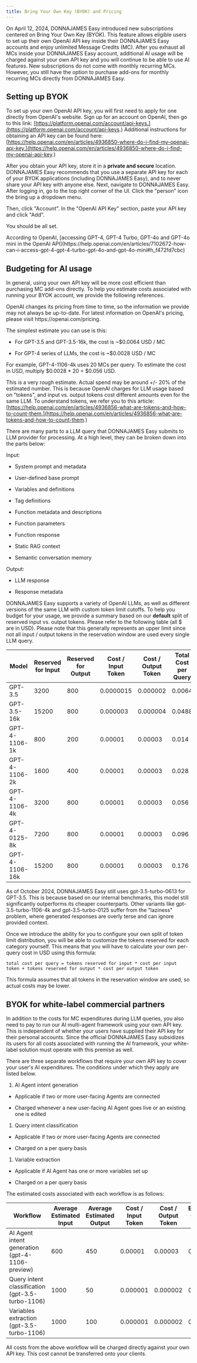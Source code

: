 ```yaml
---
title: Bring Your Own Key (BYOK) and Pricing
---
```


On April 12, 2024, DONNAJAMES Easy introduced new subscriptions centered on Bring Your Own Key (BYOK). This feature allows eligible users to set up their own OpenAI API key inside their DONNAJAMES Easy accounts and enjoy unlimited Message Credits (MC). After you exhaust all MCs inside your DONNAJAMES Easy account, additional AI usage will be charged against your own API key and you will continue to be able to use AI features. New subscriptions do not come with monthly recurring MCs. However, you still have the option to purchase add-ons for monthly recurring MCs directly from DONNAJAMES Easy.

## Setting up BYOK

To set up your own OpenAI API key, you will first need to apply for one directly from OpenAI's website. Sign up for an account on OpenAI, then go to this link: [https://platform.openai.com/account/api-keys.](https://platform.openai.com/account/api-keys.) Additional instructions for obtaining an API key
can be found here: [https://help.openai.com/en/articles/4936850-where-do-i-find-my-openai-api-key.](https://help.openai.com/en/articles/4936850-where-do-i-find-my-openai-api-key.)

After you obtain your API key, store it in a **private and secure** location. DONNAJAMES Easy recommends that you use a separate API key for each of your BYOK applications (including DONNAJAMES Easy), and to never share your API key with anyone else. Next, navigate
to DONNAJAMES Easy. After logging in, go to the top right corner of the UI. Click the "person" icon the bring up a dropdown menu.

Then, click "Account". In the "OpenAI API Key" section, paste your API key and click "Add".

You should be all set.

<Note>
  According to OpenAI, [accessing GPT-4, GPT-4 Turbo, GPT-4o and GPT-4o mini in
  the OpenAI
  API](https://help.openai.com/en/articles/7102672-how-can-i-access-gpt-4-gpt-4-turbo-gpt-4o-and-gpt-4o-mini#h_f472fd7cbc)
</Note>

## Budgeting for AI usage

In general, using your own API key will be more cost efficient than purchasing MC add-ons directly. To help you estimate costs associated with running your BYOK account, we provide the following references.

<Note>
  OpenAI changes its pricing from time to time, so the information we provide
  may not always be up-to-date. For latest information on OpenAI's pricing,
  please visit https://openai.com/pricing.
</Note>

The simplest estimate you can use is this:

* For GPT-3.5 and GPT-3.5-16k, the cost is \~$0.0064 USD / MC

* For GPT-4 series of LLMs, the cost is \~$0.0028 USD / MC

For example, GPT-4-1106-4k uses 20 MCs per query. To estimate the cost in USD, multiply $0.0028 \* 20 = $0.056 USD.

This is a very rough estimate. Actual spend may be around +/- 20% of the estimated number. This is because OpenAI charges
for LLM usage based on "tokens", and input vs. output tokens cost different amounts even for the same LLM. To understand tokens, we
refer you to this article: [https://help.openai.com/en/articles/4936856-what-are-tokens-and-how-to-count-them.](https://help.openai.com/en/articles/4936856-what-are-tokens-and-how-to-count-them.)

There are many parts to a LLM query that DONNAJAMES Easy submits to LLM provider for processing. At a high level, they can be broken down
into the parts below:

Input:

* System prompt and metadata

* User-defined base prompt

* Variables and definitions

* Tag definitions

* Function metadata and descriptions

* Function parameters

* Function response

* Static RAG context

* Semantic conversation memory

Output:

* LLM response

* Response metadata

DONNAJAMES Easy supports a variety of OpenAI LLMs, as well as different versions of the same LLM with custom token limit cutoffs.
To help you budget for your usage, we provide a summary based on our **default** split of reserved input vs. output tokens. Please refer
to the following table (all $ are in USD). Please note that this generally represents an upper limit since not all input / output tokens
in the reservation window are used every single LLM query.

| Model          | Reserved for Input | Reserved for Output | Cost / Input Token | Cost / Output Token | Total Cost per Query |
| -------------- | ------------------ | ------------------- | ------------------ | ------------------- | -------------------- |
| GPT-3.5        | 3200               | 800                 | 0.0000015          | 0.000002            | 0.0064               |
| GPT-3.5-16k    | 15200              | 800                 | 0.000003           | 0.000004            | 0.0488               |
| GPT-4-1106-1k  | 800                | 200                 | 0.00001            | 0.00003             | 0.014                |
| GPT-4-1106-2k  | 1600               | 400                 | 0.00001            | 0.00003             | 0.028                |
| GPT-4-1106-4k  | 3200               | 800                 | 0.00001            | 0.00003             | 0.056                |
| GPT-4-0125-8k  | 7200               | 800                 | 0.00001            | 0.00003             | 0.096                |
| GPT-4-1106-16k | 15200              | 800                 | 0.00001            | 0.00003             | 0.176                |

<Note>
  As of October 2024, DONNAJAMES Easy still uses gpt-3.5-turbo-0613 for GPT-3.5. This
  is because based on our internal benchmarks, this model still significantly
  outperforms its cheaper counterparts. Other variants like
  gpt-3.5-turbo-1106-4k and gpt-3.5-turbo-0125 suffer from the "laziness"
  problem, where generated responses are overly terse and can ignore provided
  context.
</Note>

Once we introduce the ability for you to configure your own split of token limit distribution, you will be able to customize the tokens
reserved for each category yourself. This means that you will have to calculate your own per-query cost in USD using this formula:

```
total cost per query = tokens reserved for input * cost per input token + tokens reserved for output * cost per output token
```

This formula assumes that all tokens in the reservation window are used, so actual costs may be lower.

## BYOK for white-label commercial partners

In addition to the costs for MC expenditures during LLM queries, you also need to pay to run our AI multi-agent framework using your
own API key. This is independent of whether your users have supplied their API key for their personal accounts. Since the official DONNAJAMES Easy
subsidizes its users for all costs associated with running the AI framework, your white-label solution must operate with this premise
as well.

There are three separate workflows that require your own API key to cover your user's AI expenditures. The conditions under which they apply
are listed below.

1. AI Agent intent generation

* Applicable if two or more user-facing Agents are connected

* Charged whenever a new user-facing AI Agent goes live or an existing one is edited

1. Query intent classification

* Applicable if two or more user-facing Agents are connected

* Charged on a per query basis

1. Variable extraction

* Applicable if AI Agent has one or more variables set up

* Charged on a per query basis

The estimated costs associated with each workflow is as follows:

| Workflow                                         | Average Estimated Input | Average Estimated Output | Cost / Input Token | Cost / Output Token | Estimated Cost per Run |
| ------------------------------------------------ | ----------------------- | ------------------------ | ------------------ | ------------------- | ---------------------- |
| AI Agent intent generation (gpt-4-1106-preview)  | 600                     | 450                      | 0.00001            | 0.00003             | 0.0011                 |
| Query intent classification (gpt-3.5-turbo-1106) | 1000                    | 50                       | 0.000001           | 0.000002            | 0.0195                 |
| Variables extraction (gpt-3.5-turbo-1106)        | 1000                    | 100                      | 0.000001           | 0.000002            | 0.0012                 |

All costs from the above workflow will be charged directly against your own API key. This cost cannot be transferred onto your clients.